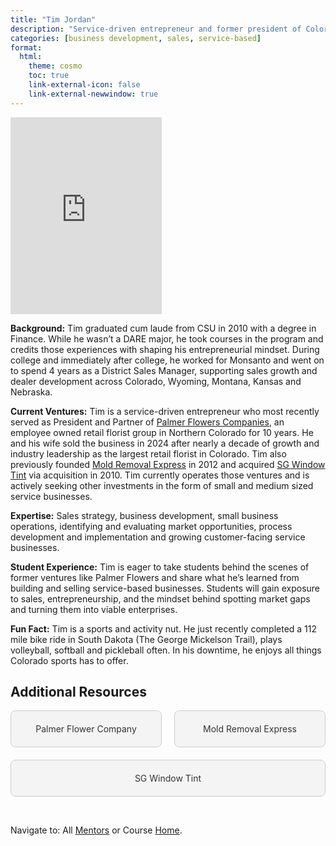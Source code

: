 ```yaml
---
title: "Tim Jordan"
description: "Service-driven entrepreneur and former president of Colorado’s largest retail florist."
categories: [business development, sales, service-based]
format: 
  html: 
    theme: cosmo
    toc: true
    link-external-icon: false
    link-external-newwindow: true
---
```


```{=html}
<div style="display: grid; grid-template-columns: 1fr 1fr; gap: 20px; align-items: start;">

  <div>
    <iframe width="100%" height="315" src="https://www.youtube.com/embed/BENiBH9HEd8" title="YouTube video player" frameborder="0" allow="accelerometer; autoplay; clipboard-write; encrypted-media; gyroscope; picture-in-picture; web-share" allowfullscreen></iframe>
  </div>


</div>
```

**Background:** Tim graduated cum laude from CSU in 2010 with a degree in Finance. While he wasn’t a DARE major, he took courses in the program and credits those experiences with shaping his entrepreneurial mindset. During college and immediately after college, he worked for Monsanto and went on to spend 4 years as a District Sales Manager, supporting sales growth and dealer development across Colorado, Wyoming, Montana, Kansas and Nebraska.

**Current Ventures:** Tim is a service-driven entrepreneur who most recently served as President and Partner of [Palmer Flowers Companies](https://www.palmerflowers.com/about-us), an employee owned retail florist group in Northern Colorado for 10 years. He and his wife sold the business in 2024 after nearly a decade of growth and industry leadership as the largest retail florist in Colorado. Tim also previously founded [Mold Removal Express](https://www.moldremovalexpress.com/) in 2012 and acquired [SG Window Tint](https://www.sgwindowtint.com/fort-collins/window-tinting-services/auto-tint-service/?gad_source=1&gad_campaignid=22081491111&gbraid=0AAAAADllv2N1pq0uU0_yep83yzQUu2Va6&gclid=Cj0KCQjwmqPDBhCAARIsADorxIY8rJNqNwlTO-ec3dwkAo9fjD_lGsX_KVzxKVUi6nE4aujEZNhxL0oaAhlWEALw_wcB) via acquisition in 2010. Tim currently operates those ventures and is actively seeking other investments in the form of small and medium sized service businesses.

**Expertise:** Sales strategy, business development, small business operations, identifying and evaluating market opportunities, process development and implementation and growing customer-facing service businesses.

**Student Experience:** Tim is eager to take students behind the scenes of former ventures like Palmer Flowers and share what he’s learned from building and selling service-based businesses. Students will gain exposure to sales, entrepreneurship, and the mindset behind spotting market gaps and turning them into viable enterprises.

**Fun Fact:** Tim is a sports and activity nut. He just recently completed a 112 mile bike ride in South Dakota (The George Mickelson Trail), plays volleyball, softball and pickleball often. In his downtime, he enjoys all things Colorado sports has to offer.

## Additional Resources

```{=html}
<div style="display: flex; justify-content: space-between; gap: 20px; flex-wrap: wrap;">

  <a href="https://www.palmerflowers.com/about-us" target="_blank" style="flex: 1; min-width: 200px; text-align: center; padding: 20px; background: #f4f4f4; border: 1px solid #ccc; text-decoration: none; color: #333; border-radius: 8px;">
    Palmer Flower Company
  </a>

  <a href="https://www.moldremovalexpress.com/" target="_blank" style="flex: 1; min-width: 200px; text-align: center; padding: 20px; background: #f4f4f4; border: 1px solid #ccc; text-decoration: none; color: #333; border-radius: 8px;">
    Mold Removal Express
  </a>

  <a href="https://www.sgwindowtint.com/fort-collins/window-tinting-services/auto-tint-service/?gad_source=1&gad_campaignid=22081491111&gbraid=0AAAAADllv2N1pq0uU0_yep83yzQUu2Va6&gclid=Cj0KCQjwmqPDBhCAARIsADorxIY8rJNqNwlTO-ec3dwkAo9fjD_lGsX_KVzxKVUi6nE4aujEZNhxL0oaAhlWEALw_wcB" target="_blank" style="flex: 1; min-width: 200px; text-align: center; padding: 20px; background: #f4f4f4; border: 1px solid #ccc; text-decoration: none; color: #333; border-radius: 8px;">
    SG Window Tint
  </a>

</div>
```

<br>

::: footer
Navigate to: All [Mentors](../mentors.qmd) or Course [Home](https://laurenchenarides.github.io/csu-arec-224/).
:::
